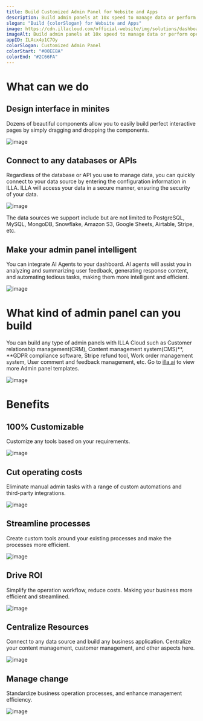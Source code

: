 ```yaml
---
title: Build Customized Admin Panel for Website and Apps
description: Build admin panels at 10x speed to manage data or perform operations and allow developers to focus on business development. 
slogan: "Build {colorSlogan} for Website and Apps"
image: https://cdn.illacloud.com/official-website/img/solutions/dashboard/cover.svg
imageAlt: Build admin panels at 10x speed to manage data or perform operations and allow developers to focus on business development. 
appID: ILAcx4p1C7Oy
colorSlogan: Customized Admin Panel
colorStart: "#00EE8A"
colorEnd: "#2C66FA"
---
```


# What can we do

## Design interface in minites

Dozens of beautiful components allow you to easily build perfect interactive pages by simply dragging and dropping the components.

![image](https://cdn.illacloud.com/official-website/img/solutions/dashboard/design.svg)

## Connect to any databases or APIs

Regardless of the database or API you use to manage data, you can quickly connect to your data source by entering the configuration information in ILLA. ILLA will access your data in a secure manner, ensuring the security of your data.

![image](https://cdn.illacloud.com/official-website/img/solutions/cms/data-source.svg)

The data sources we support include but are not limited to PostgreSQL, MySQL, MongoDB, Snowflake, Amazon S3, Google Sheets, Airtable, Stripe, etc.

## Make your admin panel intelligent

You can integrate AI Agents to your dashboard. AI agents will assist you in analyzing and summarizing user feedback, generating response content, and automating tedious tasks, making them more intelligent and efficient.

![image](https://cdn.illacloud.com/official-website/img/solutions/dashboard/analysis.gif)

# What kind of admin panel can you build

You can build any type of admin panels with ILLA Cloud such as Customer relationship management(CRM), Content management system(CMS)**, **GDPR compliance software, Stripe refund tool, Work order management system, User comment and feedback management, etc.  Go to [illa.ai](https://illa.ai/app) to view more Admin panel templates.

![image](https://cdn.illacloud.com/official-website/img/solutions/admin-panel/admin-panel.svg)

# Benefits

## 100% Customizable

Customize any tools based on your requirements.

![image](https://cdn.illacloud.com/official-website/img/solutions/custom.svg)

## Cut operating costs

Eliminate manual admin tasks with a range of custom automations and third-party integrations.

![image](https://cdn.illacloud.com/official-website/img/solutions/cut-cost.svg)

## Streamline processes

Create custom tools around your existing processes and make the processes more efficient.

![image](https://cdn.illacloud.com/official-website/img/solutions/process.svg)

## Drive ROI

Simplify the operation workflow, reduce costs. Making your business more efficient and streamlined.

![image](https://cdn.illacloud.com/official-website/img/solutions/roi.svg)

## Centralize Resources

Connect to any data source and build any business application. Centralize your content management, customer management, and other aspects here.

![image](https://cdn.illacloud.com/official-website/img/solutions/centralize.svg)

## Manage change

Standardize business operation processes, and enhance management efficiency.

![image](https://cdn.illacloud.com/official-website/img/solutions/change.svg)
